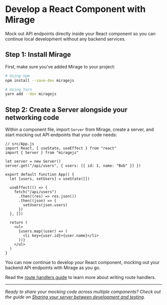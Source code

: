 # Develop a React Component with Mirage

Mock out API endpoints directly inside your React component so you can continue local development without any backend services.

## Step 1: Install Mirage

First, make sure you've added Mirage to your project:

```bash
# Using npm
npm install --save-dev miragejs

# Using Yarn
yarn add --dev miragejs
```

## Step 2: Create a Server alongside your networking code

Within a component file, import `Server` from Mirage, create a server, and start mocking out API endpoints that your code needs:

```js{3-6}
// src/App.js
import React, { useState, useEffect } from "react"
import { Server } from "miragejs"

let server = new Server()
server.get("/api/users", { users: [{ id: 1, name: "Bob" }] })

export default function App() {
  let [users, setUsers] = useState([])

  useEffect(() => {
    fetch("/api/users")
      .then((res) => res.json())
      .then((json) => {
        setUsers(json.users)
      })
  }, [])

  return (
    <ul>
      {users.map((user) => (
        <li key={user.id}>{user.name}</li>
      ))}
    </ul>
  )
}
```

You can now continue to develop your React component, mocking out your backend API endpoints with Mirage as you go.

Read the [route handlers guide](/docs/main-concepts/route-handlers/) to learn more about writing route handlers.

---

_Ready to share your mocking code across multiple components? Check out the guide on [Sharing your server between development and testing](/docs/workflow-tips/#sharing-your-server-between-development-and-testing)._
